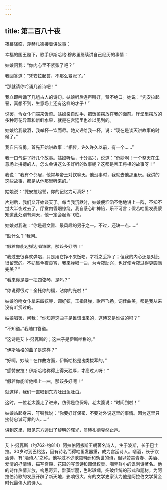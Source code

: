 ```yaml
---
---
---
```

title: 第二百八十夜
---






夜幕降临，莎赫札德接着讲故事：





幸福的国王陛下，歌手伊斯哈格·穆苏里继续讲自己经历的事情：

姑娘问我：“你内心里不紧张了吧？”

我回答道：“凭安拉起誓，不那么紧张了。”

“那就请你吟诵几首诗吧！”

我立即吟诵了几组古人的诗句。姑娘听后连声叫好，赞不绝口。她说：“凭安拉起誓，真想不到，生意场上还有这样的才子！”

说罢，令女仆们端来饭菜。姑娘亲自动手，把饭菜摆放在我的面前。厅堂里摆放的多种奇花异草和新鲜水果，就是在宫廷里也难以见到的。

姑娘给我敬酒，我举杯一饮而尽。她又递给我一杯，说：“现在是谈天讲故事的时候了。”

我自告奋勇，首先开始讲故事：“相传，许久许久以前，有一个……”

我一口气讲了好几个故事。姑娘听后，十分高兴，说道：“奇妙啊！一个整天在生意场上拼搏的人，怎么会讲这么多好听的故事呢？这都是帝王将相的故事呀！”

我说：“我有个邻居，他常与帝王对饮聊天。他没事时，我就去他那里玩。我讲的这些故事，都是从他那里听来的。”

姑娘说：“凭安拉起誓，你的记忆力可真好！”

片刻后，我们又开始谈天了。每当我沉默时，姑娘便滔滔不绝地讲上一阵，不知不觉大半夜过去了。厅堂内香烟缭绕，我自感心旷神怡，乐不可言；假若哈里发麦蒙知道此处别有洞天，他一定会起驾飞临。

姑娘对我说：“你是最文雅、最风趣的男子之一。不过，还缺一点……”

“缺什么？”我问。

“假若你能边弹边唱诗歌，那该多好啊！”

“我过去很喜欢弹唱，只是用它挣不来饭吃，才将之丢掉了；但我的内心还是对此很留恋的。不妨趁今夜良宵，我来弹唱一曲，为今夜助兴，也好使今夜过得更圆满完美？”

“看来你是要一把四弦琴，是吗？”

“你说得很对！全托你的福，沾你的光啦！”

姑娘吩咐女仆拿来四弦琴，调好弦，玉指轻弹，歌声飞扬，词佳曲美，都是我从来没有听赏过的。

姑娘唱罢，问我：“你知道这曲子是谁谱出来的，这诗又是谁做的吗？”

“不知道。”我随口答道。

“这诗是艾卜·努瓦斯的；这曲子是伊斯哈格的。”

“伊斯哈格的曲子是这样？”

“好啊，妙哉！在作曲方面，伊斯哈格是出类拔萃的。”

“感赞安拉！伊斯哈格称得上得天独厚，才高过人呀！”

“假若你能听他唱上一曲，那该多好呢！”

就这样，我们一直唱到东方吐出鱼肚白。

这时，一位老太婆走了进来，仿佛是位保姆。老太婆说：“时间到啦！”

姑娘站起身来，叮嘱我说：“你要好好保密，不要对外说这里的事情。因为这里只接待忠诚可靠的人……”





讲到这里，眼见东方透出了黎明的曙光，莎赫札德戛然止声。



***





艾卜·努瓦斯（约762-约814）阿拉伯阿拔斯王朝著名诗人，生于波斯，长于巴士拉。30岁时到巴格达，因有诗名而得哈里发器重，成为宫廷诗人。嗜酒，长于饮酒诗，有“酒诗人”之称。他写过不少歌颂朝廷和劝世的诗，但以赞美青春、美酒、爱情的抒情诗，描写宫殿、花园的写景诗和调侃权贵、嘲弄群小的讽刺诗著名。他的诗作热情奔放，构思奇异，辞藻华丽，色彩斑斓，突破传统的形式和题材，为阿拉伯诗歌的发展开辟了新天地，影响很大。有的文学史家认为他是阿拉伯文学黄金时代最伟大的诗人。​​​